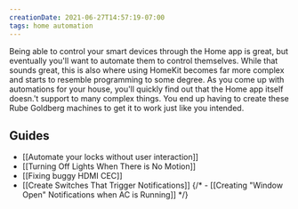 ```yaml
---
creationDate: 2021-06-27T14:57:19-07:00
tags: home automation
---
```


<PostHeader slug="home-automation-workflows" />

Being able to control your smart devices through the Home app is great, but eventually you'll want to automate them to control themselves. While that sounds great, this is also where using HomeKit becomes far more complex and starts to resemble programming to some degree. As you come up with automations for your house, you'll quickly find out that the Home app itself doesn.'t support to many complex things. You end up having to create these Rube Goldberg machines to get it to work just like you intended. 

## Guides

- [[Automate your locks without user interaction]]
- [[Turning Off Lights When There is No Motion]]
- [[Fixing buggy HDMI CEC]]
- [[Create Switches That Trigger Notifications]]
{/* - [[Creating "Window Open" Notifications when AC is Running]] */}

<BackLinks slug="home-automation-workflows" />
